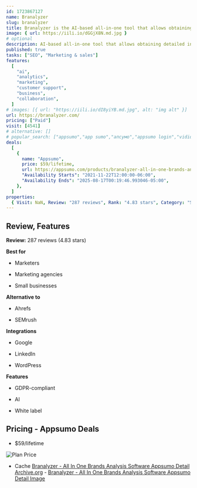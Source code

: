 ```yaml
---
id: 1723867127
name: Branalyzer
slug: branalyzer
title: Branalyzer is the AI-based all-in-one tool that allows obtaining detailed information on brands.
image: { url: https://iili.io/dGGjX8N.md.jpg }
# optional
description: AI-based all-in-one tool that allows obtaining detailed information on brandsAnalyze in-depth your brand and the competitors to improve your online presence
published: true
tasks: ["SEO", "Marketing & sales"]
features:
  [
    "ai",
    "analytics",
    "marketing",
    "customer support",
    "business",
    "collaboration",
  ]
# images: [{ url: "https://iili.io/dI8yiYB.md.jpg", alt: "img alt" }]
url: https://branalyzer.com/
pricing: ["Paid"]
visit: [4541]
# alternative: []
# popular_search: ["appsumo","app sumo","апсумо","appsumo login","vidiq alternatifi","appsumo","app sumo","sendfox","tidycal","appsumo login"]
deals:
  [
    {
      name: "Appsumo",
      price: $59/lifetime,
      url: https://appsumo.com/products/branalyzer-all-in-one-brands-analysis-software/,
      "Availability Starts": "2021-11-22T12:00:00-06:00",
      "Availability Ends": "2025-08-17T00:19:46.993046-05:00",
    },
  ]
properties:
  { Visit: NaN, Review: "287 reviews", Rank: "4.83 stars", Category: "SEO" }
---
```


## Review, Features

**Review:** 287 reviews (4.83 stars)

**Best for**

- Marketers

- Marketing agencies

- Small businesses

**Alternative to**

- Ahrefs

- SEMrush

**Integrations**

- Google

- LinkedIn

- WordPress

**Features**

- GDPR-compliant

- AI

- White label

## Pricing - Appsumo Deals

- $59/lifetime

<Img src="https://iili.io/dGVfbzG.png" alt="Plan Price" />

- Cache [Branalyzer - All In One Brands Analysis Software Appsumo Detail Archive.org](https://web.archive.org/web/*/https://appsumo.com/products/branalyzer-all-in-one-brands-analysis-software/) - [Branalyzer - All In One Brands Analysis Software Appsumo Detail Image](https://iili.io/dGVq1rN.png)
